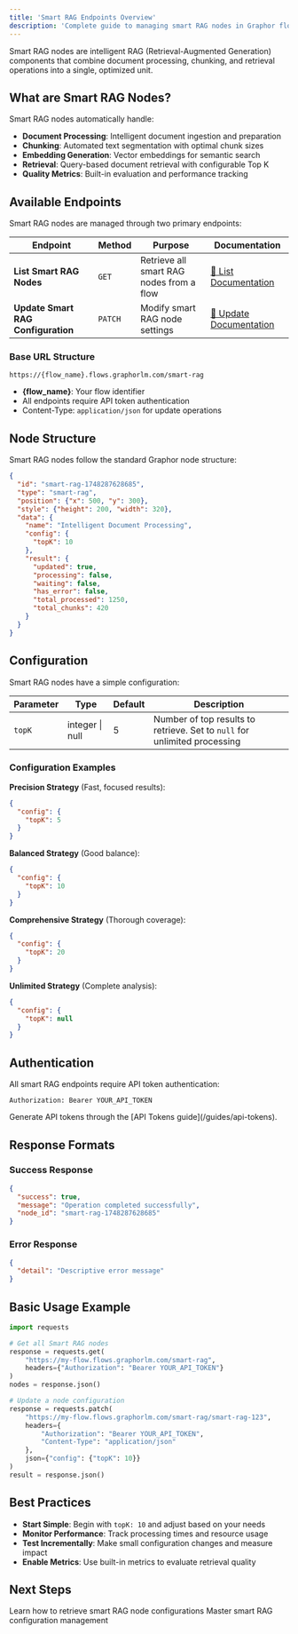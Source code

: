 ```yaml
---
title: 'Smart RAG Endpoints Overview'
description: 'Complete guide to managing smart RAG nodes in Graphor flows'
---
```


Smart RAG nodes are intelligent RAG (Retrieval-Augmented Generation) components that combine document processing, chunking, and retrieval operations into a single, optimized unit.

## What are Smart RAG Nodes?

Smart RAG nodes automatically handle:

- **Document Processing**: Intelligent document ingestion and preparation
- **Chunking**: Automated text segmentation with optimal chunk sizes
- **Embedding Generation**: Vector embeddings for semantic search
- **Retrieval**: Query-based document retrieval with configurable Top K
- **Quality Metrics**: Built-in evaluation and performance tracking

## Available Endpoints

Smart RAG nodes are managed through two primary endpoints:

| Endpoint | Method | Purpose | Documentation |
|----------|---------|---------|---------------|
| **List Smart RAG Nodes** | `GET` | Retrieve all smart RAG nodes from a flow | [📄 List Documentation](/api-reference/flows/nodes/smart-rag/list) |
| **Update Smart RAG Configuration** | `PATCH` | Modify smart RAG node settings | [🔧 Update Documentation](/api-reference/flows/nodes/smart-rag/update) |

### Base URL Structure

```
https://{flow_name}.flows.graphorlm.com/smart-rag
```

- **{flow_name}**: Your flow identifier
- All endpoints require API token authentication
- Content-Type: `application/json` for update operations

## Node Structure

Smart RAG nodes follow the standard Graphor node structure:

```json
{
  "id": "smart-rag-1748287628685",
  "type": "smart-rag",
  "position": {"x": 500, "y": 300},
  "style": {"height": 200, "width": 320},
  "data": {
    "name": "Intelligent Document Processing",
    "config": {
      "topK": 10
    },
    "result": {
      "updated": true,
      "processing": false,
      "waiting": false,
      "has_error": false,
      "total_processed": 1250,
      "total_chunks": 420
    }
  }
}
```

## Configuration

Smart RAG nodes have a simple configuration:

| Parameter | Type | Default | Description |
|-----------|------|---------|-------------|
| `topK` | integer \| null | 5 | Number of top results to retrieve. Set to `null` for unlimited processing |

### Configuration Examples

**Precision Strategy** (Fast, focused results):
```json
{
  "config": {
    "topK": 5
  }
}
```

**Balanced Strategy** (Good balance):
```json
{
  "config": {
    "topK": 10
  }
}
```

**Comprehensive Strategy** (Thorough coverage):
```json
{
  "config": {
    "topK": 20
  }
}
```

**Unlimited Strategy** (Complete analysis):
```json
{
  "config": {
    "topK": null
  }
}
```

## Authentication

All smart RAG endpoints require API token authentication:

```http
Authorization: Bearer YOUR_API_TOKEN
```

<Note>
Generate API tokens through the [API Tokens guide](/guides/api-tokens).
</Note>

## Response Formats

### Success Response
```json
{
  "success": true,
  "message": "Operation completed successfully",
  "node_id": "smart-rag-1748287628685"
}
```

### Error Response
```json
{
  "detail": "Descriptive error message"
}
```

## Basic Usage Example

```python
import requests

# Get all Smart RAG nodes
response = requests.get(
    "https://my-flow.flows.graphorlm.com/smart-rag",
    headers={"Authorization": "Bearer YOUR_API_TOKEN"}
)
nodes = response.json()

# Update a node configuration
response = requests.patch(
    "https://my-flow.flows.graphorlm.com/smart-rag/smart-rag-123",
    headers={
        "Authorization": "Bearer YOUR_API_TOKEN",
        "Content-Type": "application/json"
    },
    json={"config": {"topK": 10}}
)
result = response.json()
```

## Best Practices

- **Start Simple**: Begin with `topK: 10` and adjust based on your needs
- **Monitor Performance**: Track processing times and resource usage
- **Test Incrementally**: Make small configuration changes and measure impact
- **Enable Metrics**: Use built-in metrics to evaluate retrieval quality

## Next Steps

<CardGroup cols={2}>
  <Card
    title="List Smart RAG Nodes"
    icon="list"
    href="/api-reference/flows/nodes/smart-rag/list"
  >
    Learn how to retrieve smart RAG node configurations
  </Card>
  <Card
    title="Update Smart RAG Configuration"
    icon="cog"
    href="/api-reference/flows/nodes/smart-rag/update"
  >
    Master smart RAG configuration management
  </Card>
</CardGroup>

